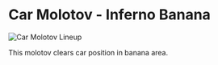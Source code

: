 # Car Molotov - Inferno Banana

![Car Molotov Lineup](https://via.placeholder.com/600x400/FFB800/000000?text=Car+Molotov+Lineup)

This molotov clears car position in banana area.
